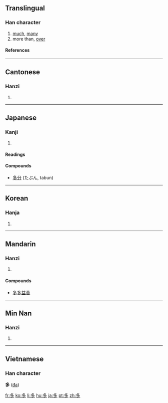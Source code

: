 {{see|夛}}

==Translingual==
{{stroke order|type=animate}}
===Han character===
{{Han char|rn=36|rad=夕|as=03|sn=6|four=2720<sub>7</sub>|canj=弓戈弓戈 (NINI)}}
# [[much]], [[many]]
# more than, [[over]]
====References====
{{Han ref|kx=0246.110|dkj=05756|dj=0489.060|hdz=20862.020|uh=591A|ud=22810|bh=A668|bd=42600}}
----

==Cantonese==
===Hanzi===
{{yue-hanzi|jyut=|y=do1}}
# {{defn|Cantonese}}
----
==Japanese==
===Kanji===
{{ja-kanji|grade=2|rs=夕03}}
# {{defn|Japanese}} 
====Readings====
{{ja-readings|on=[[た]] (ta)|kun=[[おおい]] (多い, ōi), [[まさる]] (masaru), [[まさに]] (masani)}}

====Compounds====
* [[多分]] (たぶん, tabun)
  
----
==Korean==
===Hanja===
{{ko-hanja|hangeul=다|rv=da|mr=ta}}
# {{defn|Korean}}
----
==Mandarin==
===Hanzi===
{{cmn-hanzi|pin=[[duō]] ([[duo1]])|wg=to<sup>1</sup>}}
# {{defn|Mandarin}}

====Compounds====
{{top2}}
*[[多多益善]]
{{mid2}}
{{bottom}}
----
==Min Nan==
===Hanzi===
{{nan-hanzi|poj=to (to<sup>1</sup>)}}
# {{defn|Min Nan}}
----
==Vietnamese==
===Han character===
'''多''' ([[đa]])

[[fr:多]]
[[ko:多]]
[[li:多]]
[[hu:多]]
[[ja:多]]
[[pt:多]]
[[zh:多]]